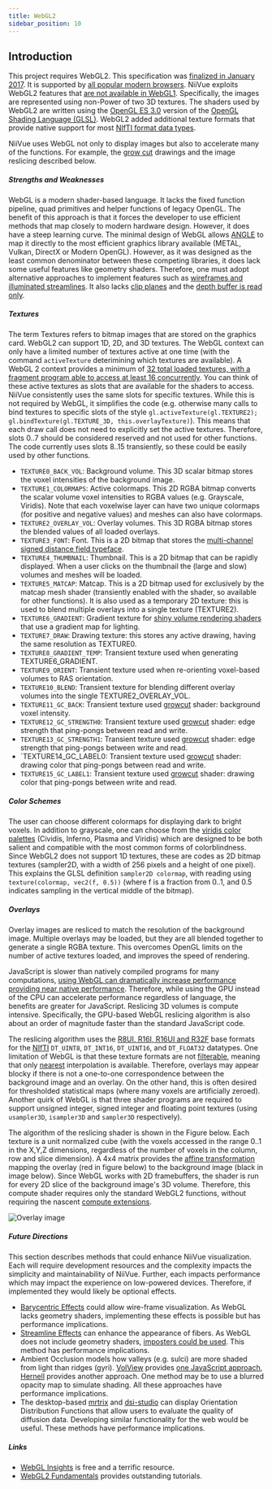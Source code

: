 ```yaml
---
title: WebGL2
sidebar_position: 10
---
```


## Introduction

This project requires WebGL2. This specification was [finalized in January 2017](https://en.wikipedia.org/wiki/WebGL). It is supported by [all popular modern browsers](https://caniuse.com/webgl2). NiiVue exploits WebGL2 features that [are not available in WebGL1](https://webgl2fundamentals.org/webgl/lessons/webgl2-whats-new.html). Specifically, the images are represented using non-Power of two 3D textures. The shaders used by WebGL2 are written using the [OpenGL ES 3.0](https://en.wikipedia.org/wiki/OpenGL_ES) version of the [OpenGL Shading Language (GLSL)](https://en.wikipedia.org/wiki/OpenGL_Shading_Language). WebGL2 added additional texture formats that provide native support for most [NIfTI format data types](https://brainder.org/2012/09/23/the-nifti-file-format/).

NiiVue uses WebGL not only to display images but also to accelerate many of the functions. For example, the [grow cut](http://pieper.github.io/sites/glimp/growcut.html) drawings and the image reslicing described below.

##### Strengths and Weaknesses

WebGL is a modern shader-based language. It lacks the fixed function pipeline, quad primitives and helper functions of legacy OpenGL. The benefit of this approach is that it forces the developer to use efficient methods that map closely to modern hardware design. However, it does have a steep learning curve. The minimal design of WebGL allows [ANGLE](https://en.wikipedia.org/wiki/ANGLE) to map it directly to the most efficient graphics library available (METAL, Vulkan, DirectX or Modern OpenGL). However, as it was designed as the least common denominator between these competing libraries, it does lack some useful features like geometry shaders. Therefore, one must adopt alternative approaches to implement features such as [wireframes and illuminated streamlines](https://github.com/niivue/niivue/issues/458). It also lacks [clip planes](https://github.com/niivue/niivue/issues/447) and the [depth buffer is read only](https://github.com/niivue/niivue/issues/345).

##### Textures

The term Textures refers to bitmap images that are stored on the graphics card. WebGL2 can support 1D, 2D, and 3D textures. The WebGL context can only have a limited number of textures active at one time (with the command `activeTexture` deterimining which textures are available). A WebGL 2 context provides a minimum of [32 total loaded textures, with a fragment program able to access at least 16 concurrently](https://webgl2fundamentals.org/webgl/lessons/webgl-cross-platform-issues.html#device-limits). You can think of these active textures as slots that are available for the shaders to access. NiiVue consistently uses the same slots for specific textures. While this is not required by WebGL, it simplifies the code (e.g. otherwise many calls to bind textures to specific slots of the style `gl.activeTexture(gl.TEXTURE2); gl.bindTexture(gl.TEXTURE_3D, this.overlayTexture)`). This means that each draw call does not need to explicitly set the active textures. Therefore, slots 0..7 should be considered reserved and not used for other functions. The code currently uses slots 8..15 transiently, so these could be easily used by other functions.

- `TEXTURE0_BACK_VOL`: Background volume. This 3D scalar bitmap stores the voxel intensities of the background image.
- `TEXTURE1_COLORMAPS`: Active colormaps. This 2D RGBA bitmap converts the scalar volume voxel intensities to RGBA values (e.g. Grayscale, Viridis). Note that each voxelwise layer can have two unique colormaps (for positive and negative values) and meshes can also have colormaps.
- `TEXTURE2_OVERLAY_VOL`: Overlay volumes. This 3D RGBA bitmap stores the blended values of all loaded overlays.
- `TEXTURE3_FONT`: Font. This is a 2D bitmap that stores the [multi-channel signed distance field typeface](https://github.com/Chlumsky/msdfgen).
- `TEXTURE4_THUMBNAIL`: Thumbnail. This is a 2D bitmap that can be rapidly displayed. When a user clicks on the thumbnail the (large and slow) volumes and meshes will be loaded.
- `TEXTURE5_MATCAP`: Matcap. This is a 2D bitmap used for exclusively by the matcap mesh shader (transiently enabled with the shader, so available for other functions). It is also used as a temporary 2D texture: this is used to blend multiple overlays into a single texture (TEXTURE2). 
- `TEXTURE6_GRADIENT`: Gradient texture for [shiny volume rendering shaders](https://niivue.com/demos/features/shiny.volumes.html) that use a gradient map for lighting.
- `TEXTURE7_DRAW`: Drawing texture: this stores any active drawing, having the same resolution as TEXTURE0.
- `TEXTURE8_GRADIENT_TEMP`: Transient texture used when generating TEXTURE6_GRADIENT.
- `TEXTURE9_ORIENT`: Transient texture used when re-orienting voxel-based volumes to RAS orientation.
- `TEXTURE10_BLEND`: Transient texture for blending different overlay volumes into the single TEXTURE2_OVERLAY_VOL.
- `TEXTURE11_GC_BACK`: Transient texture used [growcut](https://niivue.com/demos/features/draw2.html) shader: background voxel intensity.
- `TEXTURE12_GC_STRENGTH0`: Transient texture used [growcut](https://niivue.com/demos/features/draw2.html) shader: edge strength that ping-pongs between read and write.
- `TEXTURE13_GC_STRENGTH1`: Transient texture used [growcut](https://niivue.com/demos/features/draw2.html) shader: edge strength that ping-pongs between write and read.
- `TEXTURE14_GC_LABEL0: Transient texture used [growcut](https://niivue.com/demos/features/draw2.html) shader: drawing color that ping-pongs between read and write.
- `TEXTURE15_GC_LABEL1`: Transient texture used [growcut](https://niivue.com/demos/features/draw2.html) shader: drawing color that ping-pongs between write and read.

##### Color Schemes

The user can choose different colormaps for displaying dark to bright voxels. In addition to grayscale, one can choose from the [viridis color palettes](https://cran.r-project.org/web/packages/viridis/vignettes/intro-to-viridis.html) (Cividis, Inferno, Plasma and Viridis) which are designed to be both salient and compatible with the most common forms of colorblindness. Since WebGL2 does not support 1D textures, these are codes as 2D bitmap textures (sampler2D, with a width of 256 pixels and a height of one pixel). This explains the GLSL definition `sampler2D colormap`, with reading using `texture(colormap, vec2(f, 0.5))` (where f is a fraction from 0..1, and 0.5 indicates sampling in the vertical middle of the bitmap).

##### Overlays

Overlay images are resliced to match the resolution of the background image. Multiple overlays may be loaded, but they are all blended together to generate a single RGBA texture. This overcomes OpenGL limits on the number of active textures loaded, and improves the speed of rendering.

JavaScript is slower than natively compiled programs for many computations, [using WebGL can dramatically increase performance providing near native performance](http://openglinsights.com/discovering.html#WebGLforOpenGLDevelopers). Therefore, while using the GPU instead of the CPU can accelerate performance regardless of language, the benefits are greater for JavaScript. Reslicing 3D volumes is compute intensive. Specifically, the GPU-based WebGL reslicing algorithm is also about an order of magnitude faster than the standard JavaScript code.

The reslicing algorithm uses the [R8UI, R16I, R16UI and R32F](https://www.khronos.org/registry/OpenGL-Refpages/es3.0/html/glTexStorage3D.xhtml) base formats for the [NIfTI](https://nifti.nimh.nih.gov/pub/dist/src/niftilib/nifti1.h) `DT_UINT8`, `DT_INT16`, `DT_UINT16`, and `DT_FLOAT32` datatypes. One limitation of WebGL is that these texture formats are not [filterable](https://webgl2fundamentals.org/webgl/lessons/webgl-data-textures.html), meaning that only [nearest](https://open.gl/textures) interpolation is available. Therefore, overlays may appear blocky if there is not a one-to-one correspondence between the background image and an overlay. On the other hand, this is often desired for thresholded statistical maps (where many voxels are artificially zeroed). Another quirk of WebGL is that three shader programs are required to support unsigned integer, signed integer and floating point textures (using `usampler3D`, `isampler3D` and `sampler3D` respectively).

The algorithm of the reslicing shader is shown in the Figure below. Each texture is a unit normalized cube (with the voxels accessed in the range 0..1 in the X,Y,Z dimensions, regardless of the number of voxels in the column, row and slice dimension). A 4x4 matrix provides the [affine transformation](https://en.wikipedia.org/wiki/Transformation_matrix) mapping the overlay (red in figure below) to the background image (black in image below). Since WebGL works with 2D framebuffers, the shader is run for every 2D slice of the background image's 3D volume. Therefore, this compute shader requires only the standard WebGL2 functions, without requiring the nascent [compute extensions](https://www.khronos.org/registry/webgl/specs/latest/2.0-compute/).

![Overlay image](/img/pages/overlay.png)

##### Future Directions

This section describes methods that could enhance NiiVue visualization. Each will require development resources and the complexity impacts the simplicity and maintainability of NiiVue. Further, each impacts performance which may impact the experience on low-powered devices. Therefore, if implemented they would likely be optional effects.

 - [Barycentric Effects](https://github.com/niivue/niivue/issues/458) could allow wire-frame visualization. As WebGL lacks geometry shaders, implementing these effects is possible but has performance implications.
 - [Streamline Effects](https://github.com/niivue/niivue/issues/458) can enhance the appearance of fibers. As WebGL does not include geometry shaders, [imposters could be used](https://www.researchgate.net/publication/319441378_A_Simple_and_Efficient_Cylinder_Imposter_Approach_to_Visualize_DTI_Fiber_Tracts). This method has performance implications.
 - Ambient Occlusion models how valleys (e.g. sulci) are more shaded from light than ridges (gyri). [VolView](https://volview.netlify.app/) provides [one JavaScript approach](https://github.com/Kitware/vtk-js/blob/dd45c408217e5d632de0ff98f45765abf92daba8/Sources/Rendering/OpenGL/glsl/vtkVolumeFS.glsl#L768), [Hernell](https://ieeexplore.ieee.org/abstract/document/4840341) provides another approach. One method may be to use a blurred opacity map to simulate shading. All these approaches have performance implications.
 - The desktop-based [mrtrix](https://community.mrtrix.org/t/streamlines-tractography-output-problem/903/8) and [dsi-studio](https://sites.google.com/a/labsolver.org/dsi-studio/Manual/odf-visualization) can display Orientation Distribution Functions that allow users to evaluate the quality of diffusion data. Developing similar functionality for the web would be useful. These methods have performance implications.
 
 
##### Links

- [WebGL Insights](https://webglinsights.github.io/index.html) is free and a terrific resource.
- [WebGL2 Fundamentals](https://webgl2fundamentals.org/) provides outstanding tutorials.
